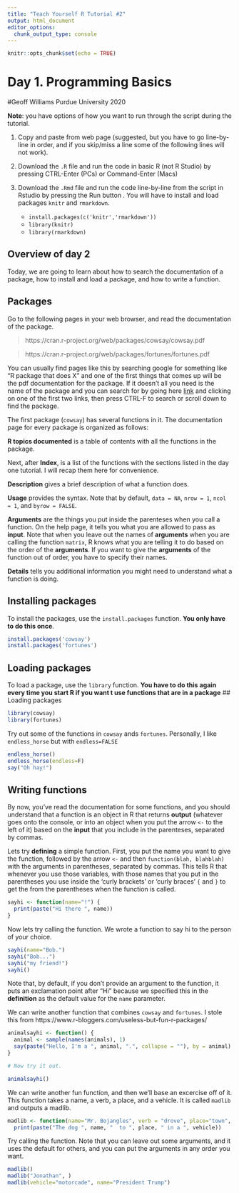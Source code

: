 ```yaml
---
title: "Teach Yourself R Tutorial #2"
output: html_document
editor_options: 
  chunk_output_type: console
---
```


```r
knitr::opts_chunk$set(echo = TRUE)
```

# Day 1. Programming Basics

#Geoff Williams
Purdue University 2020

**Note**: you have options of how you want to run through the script during the tutorial.

1. Copy and paste from web page (suggested, but you have to go line-by-line in order, and if you skip/miss a line some of the following lines will not work).

2. Download the `.R` file and run the code in basic R (not R Studio) by pressing CTRL-Enter (PCs) or Command-Enter (Macs)

3. Download the `.Rmd` file and run the code line-by-line from the script in Rstudio by pressing the Run button . You will have to install and load packages `knitr` and `rmarkdown`.
    + `install.packages(c('knitr','rmarkdown'))`
    + `library(knitr)`
    + `library(rmarkdown)`

## Overview of day 2

Today, we are going to learn about how to search the documentation of a package, how to install and load a package, and how to write a function.

## Packages

Go to the following pages in your web browser, and read the documentation of the package.

> https://cran.r-project.org/web/packages/cowsay/cowsay.pdf

> https://cran.r-project.org/web/packages/fortunes/fortunes.pdf

You can usually find pages like this by searching google for something like "R package that does X" and one of the first things that comes up will be the pdf documentation for the package. If it doesn't all you need is the name of the package and you can search for by going here [link](https://cran.r-project.org) and clicking on one of the first two links, then press CTRL-F to search or scroll down to find the package.

The first package (`cowsay`) has several functions in it. The documentation page for every package is organized as follows:

**R topics documented** is a table of contents with all the functions in the package.

Next, after **Index**, is a list of the functions with the sections listed in the day one tutorial. I will recap them here for convenience.

**Description** gives a brief description of what a function does.

**Usage** provides the syntax. Note that by default, `data = NA`, `nrow = 1`, `ncol = 1`, and `byrow = FALSE`.

**Arguments** are the things you put inside the parenteses when you call a function. On the help page, it tells you what you are allowed to pass as **input**. Note that when you leave out the names of **arguments** when you are calling the function `matrix`, R knows what you are telling it to do based on the order of the **arguments**. If you want to give the **arguments** of the function out of order, you have to specify their names.

**Details** tells you additional information you might need to understand what a function is doing.

## Installing packages

To install the packages, use the `install.packages` function. **You only have to do this once**.
```r
install.packages('cowsay')
install.packages('fortunes')
```

## Loading packages

To load a package, use the `library` function. **You have to do this again every time you start R if you want t use functions that are in a package**
## Loading packages
```r
library(cowsay)
library(fortunes)
```

Try out some of the functions in `cowsay` ands `fortunes`. Personally, I like `endless_horse` but with `endless=FALSE`

```r
endless_horse()
endless_horse(endless=F)
say("Oh hay!")
```

## Writing functions

By now, you've read the documentation for some functions, and you should understand that a function is an object in R that returns **output** (whatever goes onto the console, or into an object when you put the arrow `<-` to the left of it) based on the **input** that you include in the parenteses, separated by commas.

Lets try **defining** a simple function. First, you put the name you want to give the function, followed by the arrow `<-` and then `function(blah, blahblah)` with the arguments in parentheses, separated by commas. This tells R that whenever you use those variables, with those names that you put in the parentheses you use inside the 'curly brackets' or 'curly braces' `{` and `}` to get the from the parentheses when the function is called.

```r
sayhi <- function(name="!") {
  print(paste("Hi there ", name))
}
```

Now lets try calling the function. We wrote a function to say hi to the person of your choice.

```r
sayhi(name="Bob.")
sayhi("Bob...")
sayhi("my friend!")
sayhi()
```

Note that, by default, if you don't provide an argument to the function, it puts an exclamation point after "Hi" because we specified this in the **definition** as the default value for the `name` parameter.

We can write another function that combines `cowsay` and `fortunes`. I stole this from https://www.r-bloggers.com/useless-but-fun-r-packages/

```r
animalsayhi <- function() {
  animal <- sample(names(animals), 1)
  say(paste("Hello, I'm a ", animal, ".", collapse = ""), by = animal)
}

# Now try it out.

animalsayhi()
```

We can write another fun function, and then we'll base an excercise off of it. This function takes a name, a verb, a place, and a vehicle. It is called `madlib` and outputs a madlib.

```r
madlib <- function(name="Mr. Bojangles", verb = "drove", place="town", vehicle="wheelbarrow")
  print(paste("The dog ", name, "  to ", place, " in a ", vehicle))
```

Try calling the function. Note that you can leave out some arguments, and it uses the default for others, and you can put the arguments in any order you want.

```r
madlib()
madlib("Jonathan", )
madlib(vehicle="motorcade", name="President Trump")
```
